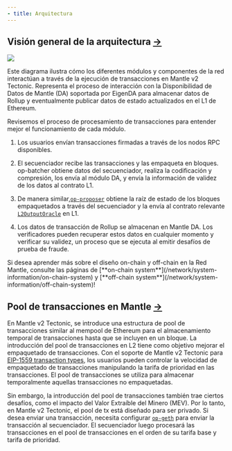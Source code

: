 ```yaml
---
- title: Arquitectura
---
```


## Visión general de la arquitectura [→](https://docs-v2.mantle.xyz/intro/system-components/architecture#architecture-overviews)

<Frame caption="">
  <img src="https://docs.mantle.xyz/~gitbook/image?url=https%3A%2F%2F3885809119-files.gitbook.io%2F%7E%2Ffiles%2Fv0%2Fb%2Fgitbook-x-prod.appspot.com%2Fo%2Fspaces%252FQliZlRNwHhmzesDU1Ksq%252Fuploads%252F1o9uAiv2DISiwmBDsbM0%252Fimage.png%3Falt%3Dmedia%26token%3D96987e57-f25f-44e7-9d08-5a9c9bf2a627&width=768&dpr=4&quality=100&sign=bc1bfe96&sv=2" />
</Frame>

Este diagrama ilustra cómo los diferentes módulos y componentes de la red interactúan a través de la ejecución de transacciones en Mantle v2 Tectonic. Representa el proceso de interacción con la Disponibilidad de Datos de Mantle (DA) soportada por EigenDA para almacenar datos de Rollup y eventualmente publicar datos de estado actualizados en el L1 de Ethereum.

Revisemos el proceso de procesamiento de transacciones para entender mejor el funcionamiento de cada módulo.

1. Los usuarios envían transacciones firmadas a través de los nodos RPC disponibles.

2. El secuenciador recibe las transacciones y las empaqueta en bloques. op-batcher obtiene datos del secuenciador, realiza la codificación y compresión, los envía al módulo DA, y envía la información de validez de los datos al contrato L1.

3. De manera similar,[`op-proposer`](/network/system-information/off-chain-system/node-introduction#op-proposer) obtiene la raíz de estado de los bloques empaquetados a través del secuenciador y la envía al contrato relevante [`L2OutputOracle`](https://sepolia.etherscan.io/address/0x7DC1E47F1a367B6750802077632787181e70Bf8C) en L1.

4. Los datos de transacción de Rollup se almacenan en Mantle DA. Los verificadores pueden recuperar estos datos en cualquier momento y verificar su validez, un proceso que se ejecuta al emitir desafíos de prueba de fraude.

<Info>
  Si desea aprender más sobre el diseño on-chain y off-chain en la Red Mantle, consulte las páginas de [**on-chain system**](/network/system-information/on-chain-system) y [**off-chain system**](/network/system-information/off-chain-system)!
</Info>

## Pool de transacciones en Mantle [→](https://docs-v2.mantle.xyz/devs/concepts/tx-lifecycle#transaction-pool-in-mantle)

En Mantle v2 Tectonic, se introduce una estructura de pool de transacciones similar al mempool de Ethereum para el almacenamiento temporal de transacciones hasta que se incluyen en un bloque. La introducción del pool de transacciones en L2 tiene como objetivo mejorar el empaquetado de transacciones. Con el soporte de Mantle v2 Tectonic para [EIP-1559 transaction types](/network/more/glossary#eip-1559-transaction), los usuarios pueden controlar la velocidad de empaquetado de transacciones manipulando la tarifa de prioridad en las transacciones. El pool de transacciones se utiliza para almacenar temporalmente aquellas transacciones no empaquetadas.

Sin embargo, la introducción del pool de transacciones también trae ciertos desafíos, como el impacto del Valor Extraíble del Minero (MEV). Por lo tanto, en Mantle v2 Tectonic, el pool de tx está diseñado para ser privado. Si desea enviar una transacción, necesita configurar [`op-geth`](/network/system-information/off-chain-system/node-introduction#op-geth) para enviar la transacción al secuenciador. El secuenciador luego procesará las transacciones en el pool de transacciones en el orden de su tarifa base y tarifa de prioridad.
